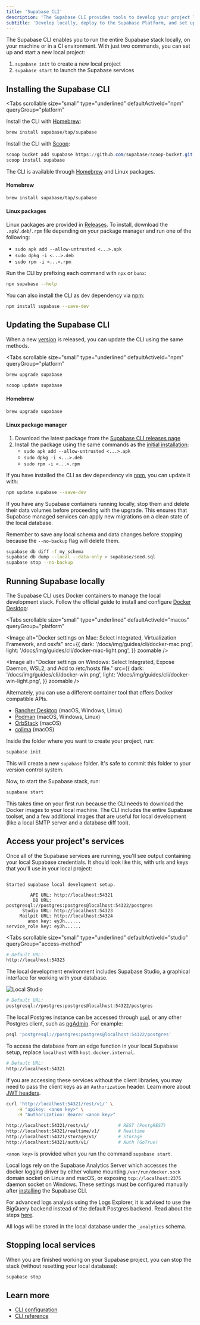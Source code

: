 ```yaml
---
title: 'Supabase CLI'
description: 'The Supabase CLI provides tools to develop your project locally, deploy to the Supabase Platform, and set up CI/CD workflows.'
subtitle: 'Develop locally, deploy to the Supabase Platform, and set up CI/CD workflows'
---
```


The Supabase CLI enables you to run the entire Supabase stack locally, on your machine or in a CI environment. With just two commands, you can set up and start a new local project:

1. `supabase init` to create a new local project
2. `supabase start` to launch the Supabase services

## Installing the Supabase CLI

<Tabs
  scrollable
  size="small"
  type="underlined"
  defaultActiveId="npm"
  queryGroup="platform"
>
<TabPanel id="macos" label="macOS">

Install the CLI with [Homebrew](https://brew.sh):

```sh
brew install supabase/tap/supabase
```

</TabPanel>
<TabPanel id="windows" label="Windows">

Install the CLI with [Scoop](https://scoop.sh):

```powershell
scoop bucket add supabase https://github.com/supabase/scoop-bucket.git
scoop install supabase
```

</TabPanel>
<TabPanel id="linux" label="Linux">

The CLI is available through [Homebrew](https://brew.sh) and Linux packages.

#### Homebrew

```sh
brew install supabase/tap/supabase
```

#### Linux packages

Linux packages are provided in [Releases](https://github.com/supabase/cli/releases).
To install, download the `.apk`/`.deb`/`.rpm` file depending on your package manager
and run one of the following:

- `sudo apk add --allow-untrusted <...>.apk`
- `sudo dpkg -i <...>.deb`
- `sudo rpm -i <...>.rpm`

</TabPanel>
<TabPanel id="npm" label="nodejs">

Run the CLI by prefixing each command with `npx` or `bunx`:

```sh
npx supabase --help
```

You can also install the CLI as dev dependency via [npm](https://www.npmjs.com/package/supabase):

```sh
npm install supabase --save-dev
```

</TabPanel>
</Tabs>

## Updating the Supabase CLI

When a new [version](https://github.com/supabase/cli/releases) is released, you can update the CLI using the same methods.

<Tabs
  scrollable
  size="small"
  type="underlined"
  defaultActiveId="npm"
  queryGroup="platform"
>
<TabPanel id="macos" label="macOS">

```sh
brew upgrade supabase
```

</TabPanel>
<TabPanel id="windows" label="Windows">

```powershell
scoop update supabase
```

</TabPanel>
<TabPanel id="linux" label="Linux">

#### Homebrew

```sh
brew upgrade supabase
```

#### Linux package manager

1. Download the latest package from the [Supabase CLI releases page](https://github.com/supabase/cli/releases/latest)
2. Install the package using the same commands as the [initial installation](#linux-packages):
   - `sudo apk add --allow-untrusted <...>.apk`
   - `sudo dpkg -i <...>.deb`
   - `sudo rpm -i <...>.rpm`

</TabPanel>
<TabPanel id="npm" label="nodejs">

If you have installed the CLI as dev dependency via [npm](https://www.npmjs.com/package/supabase), you can update it with:

```sh
npm update supabase --save-dev
```

</TabPanel>
</Tabs>

If you have any Supabase containers running locally, stop them and delete their data volumes before proceeding with the upgrade. This ensures that Supabase managed services can apply new migrations on a clean state of the local database.

<Admonition type="tip" label="Backup and stop running containers">

Remember to save any local schema and data changes before stopping because the `--no-backup` flag will delete them.

```sh
supabase db diff -f my_schema
supabase db dump --local --data-only > supabase/seed.sql
supabase stop --no-backup
```

</Admonition>

## Running Supabase locally

The Supabase CLI uses Docker containers to manage the local development stack. Follow the official guide to install and configure [Docker Desktop](https://docs.docker.com/desktop):

<Tabs
  scrollable
  size="small"
  type="underlined"
  defaultActiveId="macos"
  queryGroup="platform"
>
<TabPanel id="macos" label="macOS">

<Image
  alt="Docker settings on Mac: Select Integrated, Virtualization Framework, and osxfs"
  src={{
    dark: '/docs/img/guides/cli/docker-mac.png',
    light: '/docs/img/guides/cli/docker-mac-light.png',
  }}
  zoomable
/>

</TabPanel>
<TabPanel id="windows" label="Windows">

<Image
  alt="Docker settings on Windows: Select Integrated, Expose Daemon, WSL2, and Add to /etc/hosts file."
  src={{
    dark: '/docs/img/guides/cli/docker-win.png',
    light: '/docs/img/guides/cli/docker-win-light.png',
  }}
  zoomable
/>

</TabPanel>
</Tabs>

<Admonition type="note">

Alternately, you can use a different container tool that offers Docker compatible APIs.

- [Rancher Desktop](https://rancherdesktop.io/) (macOS, Windows, Linux)
- [Podman](https://podman.io/) (macOS, Windows, Linux)
- [OrbStack](https://orbstack.dev/) (macOS)
- [colima](https://github.com/abiosoft/colima) (macOS)

</Admonition>

Inside the folder where you want to create your project, run:

```bash
supabase init
```

This will create a new `supabase` folder. It's safe to commit this folder to your version control system.

Now, to start the Supabase stack, run:

```bash
supabase start
```

This takes time on your first run because the CLI needs to download the Docker images to your local machine. The CLI includes the entire Supabase toolset, and a few additional images that are useful for local development (like a local SMTP server and a database diff tool).

## Access your project's services

Once all of the Supabase services are running, you'll see output containing your local Supabase credentials. It should look like this, with urls and keys that you'll use in your local project:

```

Started supabase local development setup.

         API URL: http://localhost:54321
          DB URL: postgresql://postgres:postgres@localhost:54322/postgres
      Studio URL: http://localhost:54323
     Mailpit URL: http://localhost:54324
        anon key: eyJh......
service_role key: eyJh......

```

<Tabs
  scrollable
  size="small"
  type="underlined"
  defaultActiveId="studio"
  queryGroup="access-method"
>
<TabPanel id="studio" label="Studio">

```sh
# Default URL:
http://localhost:54323
```

The local development environment includes Supabase Studio, a graphical interface for working with your database.

![Local Studio](/docs/img/guides/cli/local-studio.png)

</TabPanel>
<TabPanel id="postgres" label="Postgres">

```sh
# Default URL:
postgresql://postgres:postgres@localhost:54322/postgres
```

The local Postgres instance can be accessed through [`psql`](https://www.postgresql.org/docs/current/app-psql.html) or any other Postgres client, such as [pgAdmin](https://www.pgadmin.org/). For example:

```bash
psql 'postgresql://postgres:postgres@localhost:54322/postgres'
```

<Admonition type="note">

To access the database from an edge function in your local Supabase setup, replace `localhost` with `host.docker.internal`.

</Admonition>

</TabPanel>
<TabPanel id="kong" label="API Gateway">

```sh
# Default URL:
http://localhost:54321
```

If you are accessing these services without the client libraries, you may need to pass the client keys as an `Authorization` header. Learn more about [JWT headers](/docs/learn/auth-deep-dive/auth-deep-dive-jwts).

```sh
curl 'http://localhost:54321/rest/v1/' \
    -H "apikey: <anon key>" \
    -H "Authorization: Bearer <anon key>"

http://localhost:54321/rest/v1/           # REST (PostgREST)
http://localhost:54321/realtime/v1/       # Realtime
http://localhost:54321/storage/v1/        # Storage
http://localhost:54321/auth/v1/           # Auth (GoTrue)
```

<Admonition type="note">

`<anon key>` is provided when you run the command `supabase start`.

</Admonition>

</TabPanel>
<TabPanel id="analytics" label="Analytics">

Local logs rely on the Supabase Analytics Server which accesses the docker logging driver by either volume mounting `/var/run/docker.sock` domain socket on Linux and macOS, or exposing `tcp://localhost:2375` daemon socket on Windows. These settings must be configured manually after [installing](/docs/guides/cli/getting-started#installing-the-supabase-cli) the Supabase CLI.

<Admonition type="note">

For advanced logs analysis using the Logs Explorer, it is advised to use the BigQuery backend instead of the default Postgres backend. Read about the steps [here](/docs/reference/self-hosting-analytics/introduction#bigquery).

</Admonition>

All logs will be stored in the local database under the `_analytics` schema.

</TabPanel>
</Tabs>

## Stopping local services

When you are finished working on your Supabase project, you can stop the stack (without resetting your local database):

```bash
supabase stop
```

## Learn more

- [CLI configuration](/docs/guides/local-development/cli/config)
- [CLI reference](/docs/reference/cli)
